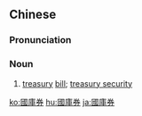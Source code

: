 ==Chinese==
{{zh-forms|s=国库券|type=21}}
{{zh-wp|zh|en:Treasury security}}

===Pronunciation===
{{zh-pron
|m=guókù券,er=y,2er=y
|c=gwok3 fu3 gyun3
|mn=kok-khò͘-kǹg
|cat=n
}}

===Noun===
{{zh-noun}}

# [[treasury]] [[bill]]; [[w:treasury security|treasury security]]

{{zh-cat|Advanced}}

[[ko:國庫券]]
[[hu:國庫券]]
[[ja:國庫券]]